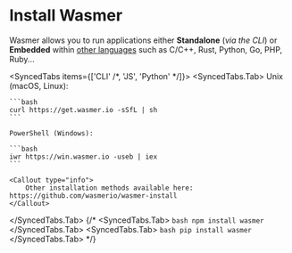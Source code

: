 # Install Wasmer


Wasmer allows you to run applications either **Standalone** (*via the CLI*) or **Embedded** within [other languages](./#wasmer-language-integrations) such as C/C++, Rust, Python, Go, PHP, Ruby...

<SyncedTabs items={['CLI' /*, 'JS', 'Python' */]}>
  <SyncedTabs.Tab>
    Unix (macOS, Linux):

    ```bash
    curl https://get.wasmer.io -sSfL | sh
    ```

    PowerShell (Windows):

    ```bash
    iwr https://win.wasmer.io -useb | iex
    ```

    <Callout type="info">
        Other installation methods available here: https://github.com/wasmerio/wasmer-install
    </Callout>

  </SyncedTabs.Tab>
  {/* <SyncedTabs.Tab>
    ```bash
    npm install wasmer
    ```
  </SyncedTabs.Tab>
  <SyncedTabs.Tab>
    ```bash
    pip install wasmer
    ```
  </SyncedTabs.Tab> */}
</SyncedTabs>
